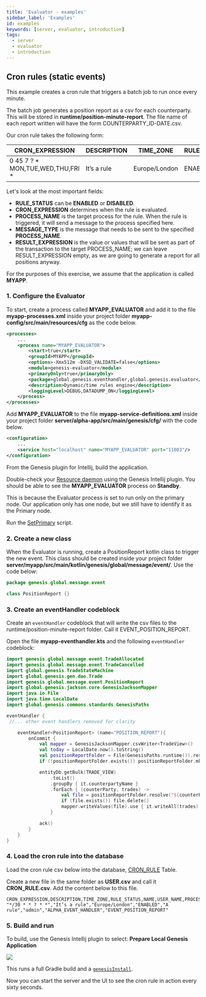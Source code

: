 ```yaml
---
title: 'Evaluator - examples'
sidebar_label: 'Examples'
id: examples
keywords: [server, evaluator, introduction]
tags:
  - server
  - evaluator
  - introduction
---
```




## Cron rules (static events)

This example creates a cron rule that triggers a batch job to run once every minute.

The batch job generates a position report as a csv for each counterparty. This will be stored in **runtime/position-minute-report**. The file name of each report written will have the form COUNTERPARTY_ID-DATE.csv.

Our cron rule takes the following form:

| CRON_EXPRESSION | DESCRIPTION | TIME_ZONE | RULE_STATUS | NAME | USER_NAME | PROCESS_NAME | MESSAGE_TYPE | RESULT_EXPRESSION |
| --- | --- | --- | --- | --- | --- | --- | --- | --- |
| 0 45 7 ? * MON,TUE,WED,THU,FRI * | It’s a rule | Europe/London | ENABLED | A rule | JaneDee | ALPHA_EVENTHANDLER | EVENT_POSITION_REPORT |  |

Let's look at the most important fields:

* **RULE_STATUS** can be **ENABLED** or **DISABLED**.
* **CRON_EXPRESSION** determines when the rule is evaluated.
* **PROCESS_NAME** is the target process for the rule. When the rule is triggered, it will send a message to the process specified here.
* **MESSAGE_TYPE** is the message that needs to be sent to the specified **PROCESS_NAME**.
* **RESULT_EXPRESSION** is the value or values that will be sent as part of the transaction to the target PROCESS_NAME; we can leave RESULT_EXPRESSION empty, as we are going to generate a report for all positions anyway.

For the purposes of this exercise, we assume that the application is called **MYAPP**.

### 1. Configure the Evaluator

To start, create a process called **MYAPP_EVALUATOR** and add it to the file **myapp-processes.xml** inside your project folder **myapp-config/src/main/resources/cfg** as the code below.

```xml {3-12}
<processes>
    ...
    <process name="MYAPP_EVALUATOR">
        <start>true</start>
        <groupId>MYAPP</groupId>
        <options>-Xmx512m -DXSD_VALIDATE=false</options>
        <module>genesis-evaluator</module>
        <primaryOnly>true</primaryOnly>
        <package>global.genesis.eventhandler,global.genesis.evaluator</package>
        <description>Dynamic/time rules engine</description>
        <loggingLevel>DEBUG,DATADUMP_ON</loggingLevel>
    </process>
</processes>
```

Add **MYAPP_EVALUATOR**  to the file **myapp-service-definitions.xml** inside your project folder **server/alpha-app/src/main/genesis/cfg/** with the code below.

```xml {3}
<configuration>
    ...
    <service host="localhost" name="MYAPP_EVALUATOR" port="11003"/>
</configuration>
```

From the Genesis plugin for Intellij, build the application.

Double-check your [Resource daemon](/server/tooling/intellij-plugin/#resource-daemon) using the Genesis Intellij plugin. You should be able to see the **MYAPP_EVALUATOR** process  on **Standby**.

This is because the Evaluator process is set to run only on the primary node. Our application only has one node, but we still have to identify it as the Primary node.

Run the [SetPrimary](/operations/clustering/genesis/#set-the-primary-node) script.

### 2. Create a new class
When the Evaluator is running, create a PositionReport kotlin class to trigger the new event. This class should be created inside your project folder **server/myapp/src/main/kotlin/genesis/global/message/event/**. Use the code below:

```kotlin title="PositionReport"
package genesis.global.message.event

class PositionReport {}
```

### 3. Create an eventHandler codeblock

Create an `eventHandler` codeblock that will write the csv files to the runtime/position-minute-report folder. Call it EVENT_POSITION_REPORT.

Open the file **myapp-eventhandler.kts** and the following `eventHandler` codeblock:

```kotlin {5-9,14-32}
import genesis.global.message.event.TradeAllocated
import genesis.global.message.event.TradeCancelled
import global.genesis.TradeStateMachine
import global.genesis.gen.dao.Trade
import genesis.global.message.event.PositionReport
import global.genesis.jackson.core.GenesisJacksonMapper
import java.io.File
import java.time.LocalDate
import global.genesis.commons.standards.GenesisPaths

eventHandler {
 //... other event handlers removed for clarity

    eventHandler<PositionReport> (name="POSITION_REPORT"){
        onCommit {
            val mapper = GenesisJacksonMapper.csvWriter<TradeView>()
            val today = LocalDate.now().toString()
            val positionReportFolder = File(GenesisPaths.runtime()).resolve("position-minute-report")
            if (!positionReportFolder.exists()) positionReportFolder.mkdirs()

            entityDb.getBulk(TRADE_VIEW)
                .toList()
                .groupBy { it.counterpartyName }
                .forEach { (counterParty, trades) ->
                    val file = positionReportFolder.resolve("${counterParty}_$today.csv")
                    if (file.exists()) file.delete()
                    mapper.writeValues(file).use { it.writeAll(trades) }
                }

            ack()
        }
    }
}
```

### 4. Load the cron rule into the database
Load the cron rule csv below into the database, [CRON_RULE](../../../server/evaluator/basics/#cron_rule-table) Table.

Create a new file in the same folder as **USER.csv** and call it **CRON_RULE.csv**. Add the content below to this file.

```csv
CRON_EXPRESSION,DESCRIPTION,TIME_ZONE,RULE_STATUS,NAME,USER_NAME,PROCESS_NAME,MESSAGE_TYPE
"*/30 * * ? * *","It’s a rule","Europe/London","ENABLED","A rule","admin","ALPHA_EVENT_HANDLER","EVENT_POSITION_REPORT"
```
### 5. Build and run
To build, use the Genesis Intellij plugin to select: **Prepare Local Genesis Application**

![](/img/prepare_server.png)

This runs a full Gradle build and a [`genesisInstall`](/operations/commands/server-commands/#genesisinstall).

Now you can start the server and the UI to see the cron rule in action every sixty seconds. 




